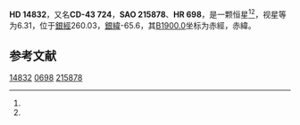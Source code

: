 {{Starbox begin
| name = HD 14832
}}
{{Starbox observe
| epoch = [[J2000.0|J2000.0]]
| constell = {{星座名待查}}<ref name=SIMBAD>{{cite web
 | url=http://simbad.u-strasbg.fr/simbad/sim-id?Ident=HR+698
 | title=Pulsating variable Star
 | publisher=Centre de Données astronomiques de Strasbourg
 | work=SIMBAD
 | accessdate=2012-07-13
 | archive-date=2016-03-15
 | archive-url=https://web.archive.org/web/20160315133211/http://simbad.u-strasbg.fr/simbad/sim-id?Ident=HR+698
 | dead-url=no
 }}</ref><ref name=DATA>{{cite web
 | url=http://vizier.u-strasbg.fr/viz-bin/VizieR-5?-out.add=.&-source=5050&-corr=PK=HR&-out.max=9999&HR=698
 | title=VizieR Detailed Page
 | accessdate=2012-07-13
 | archive-url=https://web.archive.org/web/20190216085327/http://vizier.u-strasbg.fr/viz-bin/VizieR-5?-out.add=.&-source=5050&-corr=PK=HR&-out.max=9999&HR=698
 | archive-date=2019-02-16
 | dead-url=yes
 }}</ref>
| 星官 = 
| ra = {{RA|2|22|11.8}}<ref name=SIMBAD /><ref name=DATA />
| dec = {{DEC|-43|12|0}}<ref name=SIMBAD /><ref name=DATA />
| appmag_v = 6.31<ref name=SIMBAD /><ref name=DATA />
}}
{{Starbox character
| class = K0III<ref name=SIMBAD /><ref name=DATA />
| b-v = 1<ref name=SIMBAD /><ref name=DATA />
| u-b = <ref name=SIMBAD /><ref name=DATA />
| r-i = <ref name=SIMBAD /><ref name=DATA />
| variable = 
}}
{{Starbox astrometry
| radial_v = 
| prop_mo_ra = -7
| parallax = 
| p_error = 
}}
{{Starbox catalog
| names =CD-43 724，[[SAO星表|SAO]] 215878，[[HD星表|HD]] 14832，[[HR星表|HR]] 698}}
{{Starbox reference |Simbad=HR+698}}
{{Starbox end}}

'''HD 14832'''，又名'''CD-43 724'''，'''SAO 215878'''、'''HR 698'''，是一颗恒星<ref name=SIMBAD /><ref name=DATA />，视星等为6.31，位于[[銀道座標系|銀經]]260.03，[[銀道座標系|銀緯]]-65.6，其[[B1900.0|B1900.0]]坐标为赤經{{RA|2|18|16.5}}，赤緯{{DEC|-43|-65.6|25}}。

== 参考文献 ==
{{reflist}}

{{star-stub}}

[[Category:HD和HDE天體|14832]]
[[Category:HR天體|0698]]
[[Category:SAO天體|215878]]